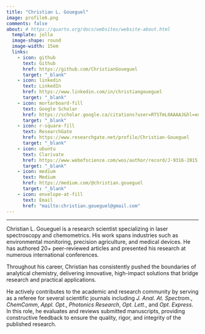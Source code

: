 ```yaml
---
title: "Christian L. Goueguel"
image: profile6.png
comments: false
about: # https://quarto.org/docs/websites/website-about.html
  template: jolla
  image-shape: round
  image-width: 15em
  links:
    - icon: github
      text: Github
      href: https://github.com/ChristianGoueguel
      target: "_blank"
    - icon: linkedin
      text: LinkedIn
      href: https://www.linkedin.com/in/christiangoueguel
      target: "_blank"
    - icon: mortarboard-fill
      text: Google Scholar
      href: https://scholar.google.ca/citations?user=RTSTmL0AAAAJ&hl=en
      target: "_blank"
    - icon: r-square-fill
      text: ResearchGate
      href: https://www.researchgate.net/profile/Christian-Goueguel
      target: "_blank"
    - icon: ubuntu
      text: Clarivate
      href: https://www.webofscience.com/wos/author/record/J-9316-2015
      target: "_blank"
    - icon: medium
      text: Medium
      href: https://medium.com/@christian.goueguel
      target: "_blank"
    - icon: envelope-at-fill
      text: Email
      href: "mailto:christian.goueguel@gmail.com"
---
```


<hr>

::: justified
Christian L. Goueguel is a research scientist specializing in laser spectroscopy and chemometrics. His work spans industries such as environmental monitoring, precision agriculture, and medical devices. He has authored 20+ peer-reviewed articles and presented his research at numerous international conferences.

Throughout his career, Christian has consistently pushed the boundaries of analytical chemistry, delivering innovative, high-impact solutions that bridge research and practical applications.

He actively contributes to the academic and research community by serving as a referee for several scientific journals including *J. Anal. At. Spectrom*., *ChemComm*, *Appl. Opt*., *Photonics Research*, *Opt. Lett*., and *Opt. Express*. In this role, he evaluates and reviews submitted manuscripts, providing constructive feedback to ensure the quality, rigor, and integrity of the published research.
:::
